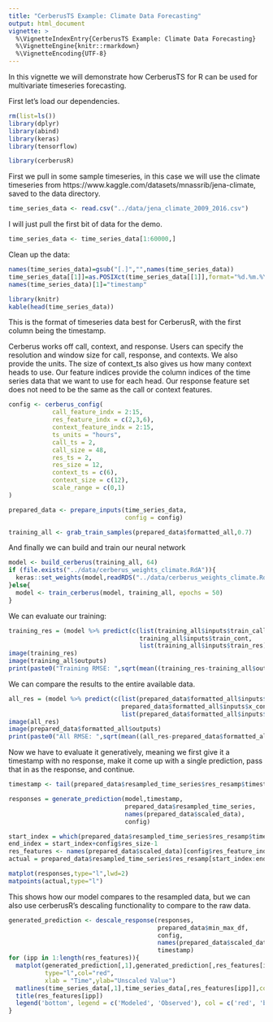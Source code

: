```yaml
---
title: "CerberusTS Example: Climate Data Forecasting"
output: html_document
vignette: >
  %\VignetteIndexEntry{CerberusTS Example: Climate Data Forecasting}
  %\VignetteEngine{knitr::rmarkdown}
  %\VignetteEncoding{UTF-8}
---
```


In this vignette we will demonstrate how CerberusTS for R can be used for multivariate timeseries forecasting. 

First let's load our dependencies. 

```r
rm(list=ls())
library(dplyr)
library(abind)
library(keras)
library(tensorflow)

library(cerberusR)

```


First we pull in some sample timeseries, in this case we will use the climate timeseries from https://www.kaggle.com/datasets/mnassrib/jena-climate, saved to the data directory. 

```r
time_series_data <- read.csv("../data/jena_climate_2009_2016.csv")
```

I will just pull the first bit of data for the demo. 
```r
time_series_data <- time_series_data[1:60000,]
```

Clean up the data:
```r
names(time_series_data)=gsub("[.]","",names(time_series_data))
time_series_data[[1]]=as.POSIXct(time_series_data[[1]],format="%d.%m.%Y %H:%M:%S")
names(time_series_data)[1]="timestamp"

library(knitr)
kable(head(time_series_data))
```

This is the format of timeseries data best for CerberusR, with the first column being the timestamp. 

Cerberus works off call, context, and response. Users can specify the resolution and window size for call, response, and contexts. We also provide the units. The size of context_ts also gives us how many context heads to use. Our feature indices
provide the column indices of the time series data that we want to use for each head. Our response feature set does not need
to be the same as the call or context features.
```r

config <- cerberus_config(
            call_feature_indx = 2:15,
            res_feature_indx = c(2,3,6),
            context_feature_indx = 2:15,
            ts_units = "hours",
            call_ts = 2,
            call_size = 48,
            res_ts = 2,
            res_size = 12,
            context_ts = c(6),
            context_size = c(12),
            scale_range = c(0,1)
)

prepared_data <- prepare_inputs(time_series_data,
                                config = config)

training_all <- grab_train_samples(prepared_data$formatted_all,0.7)
```
And finally we can build and train our neural network
```r
model <- build_cerberus(training_all, 64)
if (file.exists("../data/cerberus_weights_climate.RdA")){
  keras::set_weights(model,readRDS("../data/cerberus_weights_climate.RdA"))
}else{
  model <- train_cerberus(model, training_all, epochs = 50)
}

```

We can evaluate our training:
```r
training_res = (model %>% predict(c(list(training_all$inputs$train_call),
                                    training_all$inputs$train_cont,
                                    list(training_all$inputs$train_res)),verbose=F))
image(training_res)
image(training_all$outputs)
print(paste0("Training RMSE: ",sqrt(mean((training_res-training_all$outputs)^2))))
```
We can compare the results to the entire available data. 
```r
all_res = (model %>% predict(c(list(prepared_data$formatted_all$inputs$x_call),
                               prepared_data$formatted_all$inputs$x_cont,
                               list(prepared_data$formatted_all$inputs$x_res)),verbose=F))
image(all_res)
image(prepared_data$formatted_all$outputs)
print(paste0("All RMSE: ",sqrt(mean((all_res-prepared_data$formatted_all$outputs)^2))))
```

Now we have to evaluate it generatively, meaning we first give it a timestamp with no response, make it come up with a single prediction, pass that in as the response, and continue. 
```r
timestamp <- tail(prepared_data$resampled_time_series$res_resamp$timestamp,sample(12:50,1))[1]

responses = generate_prediction(model,timestamp,
                                prepared_data$resampled_time_series,
                                names(prepared_data$scaled_data),
                                config)

start_index = which(prepared_data$resampled_time_series$res_resamp$timestamp==timestamp)
end_index = start_index+config$res_size-1
res_features <- names(prepared_data$scaled_data)[config$res_feature_indx]
actual = prepared_data$resampled_time_series$res_resamp[start_index:end_index,res_features]

matplot(responses,type="l",lwd=2)
matpoints(actual,type="l")
```
 This shows how our model compares to the resampled data, but we can also use cerberusR's descaling functionality to compare
to the raw data. 
```r
generated_prediction <- descale_response(responses,
                                         prepared_data$min_max_df,
                                         config,
                                         names(prepared_data$scaled_data),
                                         timestamp)
for (ipp in 1:length(res_features)){
  matplot(generated_prediction[,1],generated_prediction[,res_features[ipp]],
          type="l",col="red",
          xlab = "Time",ylab="Unscaled Value")
  matlines(time_series_data[,1],time_series_data[,res_features[ipp]],col = "blue")
  title(res_features[ipp])
  legend('bottom', legend = c('Modeled', 'Observed'), col = c('red', 'blue'), lty = 1)
}

```

